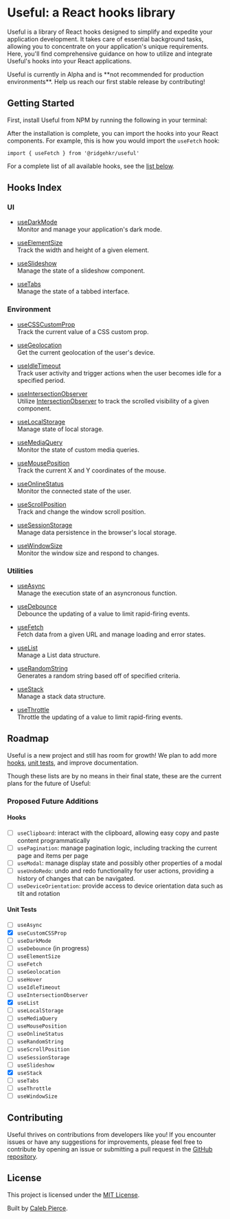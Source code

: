 
# Useful: a React hooks library

Useful is a library of React hooks designed to simplify and expedite your application development. It takes care of essential background tasks, allowing you to concentrate on your application's unique requirements. Here, you'll find comprehensive guidance on how to utilize and integrate Useful's hooks into your React applications.

<Callout emoji='⚠️'>
  Useful is currently in Alpha and is **not recommended for production
  environments**. Help us reach our first stable release by contributing!
</Callout>

## Getting Started

First, install Useful from NPM by running the following in your terminal:

<Install />

After the installation is complete, you can import the hooks into your React components. For example, this is how you would import the `useFetch` hook:

```tsx
import { useFetch } from '@ridgehkr/useful'
```

For a complete list of all available hooks, see the [list below](#hooks-index).

## Hooks Index

### UI

- [useDarkMode](/hooks/useDarkMode)\
  Monitor and manage your application's dark mode.

- [useElementSize](/hooks/useElementSize)\
  Track the width and height of a given element.

- [useSlideshow](/hooks/useSlideshow)\
  Manage the state of a slideshow component.

- [useTabs](/hooks/useTabs)\
  Manage the state of a tabbed interface.

### Environment

- [useCSSCustomProp](/hooks/useCSSCustomProp)\
  Track the current value of a CSS custom prop.

- [useGeolocation](/hooks/useGeolocation)\
  Get the current geolocation of the user's device.

- [useIdleTimeout](/hooks/useIdleTimeout)\
  Track user activity and trigger actions when the user becomes idle for a specified period.

- [useIntersectionObserver](/hooks/useIntersectionObserver)\
  Utilize [IntersectionObserver](https://developer.mozilla.org/en-US/docs/Web/API/Intersection_Observer_API) to track the scrolled visibility of a given component.

- [useLocalStorage](/hooks/useLocalStorage)\
  Manage state of local storage.

- [useMediaQuery](/hooks/useMediaQuery)\
  Monitor the state of custom media queries.

- [useMousePosition](/hooks/useScrollPosition)\
  Track the current X and Y coordinates of the mouse.

- [useOnlineStatus](/hooks/useOnlineStatus)\
  Monitor the connected state of the user.

- [useScrollPosition](/hooks/useScrollPosition)\
  Track and change the window scroll position.

- [useSessionStorage](/hooks/useSessionStorage)\
  Manage data persistence in the browser's local storage.

- [useWindowSize](/hooks/useWindowSize)\
  Monitor the window size and respond to changes.

### Utilities

- [useAsync](/hooks/useAsync)\
  Manage the execution state of an asyncronous function.

- [useDebounce](/hooks/useDebounce)\
  Debounce the updating of a value to limit rapid-firing events.

- [useFetch](/hooks/useFetch)\
  Fetch data from a given URL and manage loading and error states.

- [useList](/hooks/useList)\
  Manage a List data structure.

- [useRandomString](/hooks/useRandomString)\
  Generates a random string based off of specified criteria.

- [useStack](/hooks/useStack)\
  Manage a stack data structure.

- [useThrottle](/hooks/useThrottle)\
  Throttle the updating of a value to limit rapid-firing events.

## Roadmap

Useful is a new project and still has room for growth! We plan to add more [hooks](#proposed-future-additions), [unit tests](#unit-tests), and improve documentation.

Though these lists are by no means in their final state, these are the current plans for the future of Useful:

### Proposed Future Additions

#### Hooks

- [ ] `useClipboard`: interact with the clipboard, allowing easy copy and paste content programmatically
- [ ] `usePagination`: manage pagination logic, including tracking the current page and items per page
- [ ] `useModal`: manage display state and possibly other properties of a modal
- [ ] `useUndoRedo`: undo and redo functionality for user actions, providing a history of changes that can be navigated.
- [ ] `useDeviceOrientation`: provide access to device orientation data such as tilt and rotation

#### Unit Tests

- [ ] `useAsync`
- [x] `useCustomCSSProp`
- [ ] `useDarkMode`
- [ ] `useDebounce` (in progress)
- [ ] `useElementSize`
- [ ] `useFetch`
- [ ] `useGeolocation`
- [ ] `useHover`
- [ ] `useIdleTimeout`
- [ ] `useIntersectionObserver`
- [x] `useList`
- [ ] `useLocalStorage`
- [ ] `useMediaQuery`
- [ ] `useMousePosition`
- [ ] `useOnlineStatus`
- [ ] `useRandomString`
- [ ] `useScrollPosition`
- [ ] `useSessionStorage`
- [ ] `useSlideshow`
- [x] `useStack`
- [ ] `useTabs`
- [ ] `useThrottle`
- [ ] `useWindowSize`

## Contributing

Useful thrives on contributions from developers like you! If you encounter issues or have any suggestions for improvements, please feel free to contribute by opening an issue or submitting a pull request in the [GitHub repository](https://github.com/ridgehkr/useful).

## License

This project is licensed under the [MIT License](https://github.com/ridgehkr/hooks/blob/master/LICENSE.txt).

Built by [Caleb Pierce](https://calebpierce.dev).

